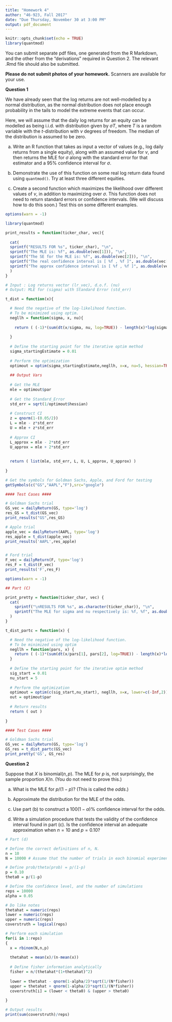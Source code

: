 ```yaml
---
title: "Homework 4"
author: "46-923, Fall 2017"
date: "Due Thursday, November 30 at 3:00 PM"
output: pdf_document
---
```


\large

```r
knitr::opts_chunk$set(echo = TRUE)
library(quantmod)
```

You can submit separate pdf files, one generated from the
R Markdown, and the other from the "derivations" required
in Question 2. The relevant .Rmd file should also be
submitted.

__Please do not submit photos of your homework.__ Scanners
are available for your use.

\vspace{.2in}

__Question 1__ 

We have already seen that the log
returns are not well-modelled by a normal distribution, as
the normal distribution does not place enough probability
in the tails to model the extreme events that can occur.

Here, we will assume that the daily log returns for an equity
can be modelled as being i.i.d. with distribution given
by $\sigma T$, where $T$ is a random variable
with the $t$-distribution with $\nu$ degrees of freedom.
The median of the distribution is assumed to be zero.

a. Write an R function that takes as input a vector of values
(e.g., log daily returns from a single equity), along with an
assumed value for $\nu$, and then returns the MLE for $\sigma$
along with the standard error for that estimator and a 95\%
confidence interval for $\sigma$.

b. Demonstrate the use of this function on some real log return
data found using `quantmod()`. Try at least three different
equities.

c. Create a second function which maximizes the likelihood
over different values of $\nu$, in addition to maximizing over
$\sigma$. This function does not need to return standard errors
or confidence intervals. (We will discuss how to do this soon.)
Test this on some different examples.

```r
options(warn = -1)

library(quantmod)

print_results = function(ticker_char, vec){
  
  cat(
  sprintf("RESULTS FOR %s", ticker_char), "\n",
  sprintf("The MLE is: %f", as.double(vec[1])), "\n",
  sprintf("The SE for the MLE is: %f", as.double(vec[2])), "\n",
  sprintf("The real confidence interval is [ %f , %f ]", as.double(vec[3]), as.double(vec[4])), "\n",
  sprintf("The approx confidence interval is [ %f , %f ]", as.double(vec[5]), as.double(vec[6])), "\n"
  )
}

# Input : Log returns vector (lr_vec), d.o.f. (nu)
# Output: MLE for (sigma) with Standard Error (std_err)

t_dist = function(x){

  # Need the negative of the log-likelihood function. 
  # To be minimized using optim.
  negllh = function(sigma, x, nu){
    
    return ( (-1)*(sum(dt(x/sigma, nu, log=TRUE)) - length(x)*log(sigma)) )
    
  }
  
  # Define the starting point for the iterative optim method
  sigma_startingEstimate = 0.01
  
  # Perform the optimization
  optimout = optim(sigma_startingEstimate,negllh, x=x, nu=5, hessian=TRUE, method="BFGS")
  
  ## Output Vars
  
  # Get the MLE
  mle = optimout$par
  
  # Get the Standard_Error
  std_err = sqrt(1/optimout$hessian)
  
  # Construct CI
  z = qnorm(1-(0.05/2))
  L = mle - z*std_err
  U = mle + z*std_err
  
  # Approx CI
  L_approx = mle - 2*std_err
  U_approx = mle + 2*std_err
  
  
  return ( list(mle, std_err, L, U, L_approx, U_approx) )
  
}

# Get the symbols for Goldman Sachs, Apple, and Ford for testing
getSymbols(c("GS","AAPL","F"),src="google")

#### Test Cases ####

# Goldman Sachs trial
GS_vec = dailyReturn(GS, type='log')
res_GS = t_dist(GS_vec)
print_results("GS",res_GS)

# Apple trial
apple_vec = dailyReturn(AAPL, type='log')
res_apple = t_dist(apple_vec)
print_results('AAPL',res_apple)


# Ford trial
F_vec = dailyReturn(F, type='log')
res_F = t_dist(F_vec)
print_results('F',res_F)
```


```r
options(warn = -1)

## Part (C)

print_pretty = function(ticker_char, vec) {
  cat(
    sprintf("\nRESULTS FOR %s", as.character(ticker_char)), "\n", 
    sprintf("The MLE for sigma and nu respectively is: %f, %f", as.double(vec[1]), as.double(vec[2]))
  )
}

t_dist_partc = function(x) {

  # Need the negative of the log-likelihood function. 
  # To be minimized using optim
  negllh = function(pars, x) {
    return ( (-1)*(sum(dt(x/pars[1], pars[2], log=TRUE)) - length(x)*log(pars[1])) )
  } 
  
  # Define the starting point for the iterative optim method
  sig_start = 0.01
  nu_start = 5
  
  # Perform the optimization
  optimout = optim(c(sig_start,nu_start), negllh, x=x, lower=c(-Inf,2))
  out = optimout$par
  
  # Return results
  return ( out )
  
}

#### Test Cases ####

# Goldman Sachs trial
GS_vec = dailyReturn(GS, type='log')
GS_res = t_dist_partc(GS_vec)
print_pretty('GS', GS_res)

```

\vspace{.2in}

__Question 2__

Suppose that $X$ is binomial$(n,p)$. The MLE for $p$ is, not surprisingly, the sample proportion $X/n$.
(You do not need to prove this.)

a. What is the MLE for $p/(1-p)$?
(This is called the _odds_.)

b. Approximate the distribution for the MLE of the odds.

c. Use part (b) to construct a 100$(1-\alpha)\%$ confidence interval
for the odds.

d. Write a simulation procedure that tests the validity of the
confidence interval found in part (c).
Is the confidence interval an adequate approximation when $n=10$ and $p=0.10$?

```r
# Part (d)

# Define the correct definitions of n, N.
n = 10
N = 10000 # Assume that the number of trials in each binomial experiment is 1

# Define prob/theta(prob) = p/(1-p)
p = 0.10
theta0 = p/(1-p) 

# Define the confidence level, and the number of simulations
reps = 10000
alpha = 0.05

# Do like notes
thetahat = numeric(reps)
lower = numeric(reps)
upper = numeric(reps)
coverstruth = logical(reps)

# Perform each simulation
for(i in 1:reps) 
{
  x = rbinom(N,n,p)
  
  thetahat = mean(x)/(n-mean(x))
  
  # Define fisher information analytically
  fisher = n/(thetahat*(1+thetahat)^2)
  
  lower = thetahat - qnorm(1-alpha/2)*sqrt(1/(N*fisher))
  upper = thetahat + qnorm(1-alpha/2)*sqrt(1/(N*fisher))
  coverstruth[i] = (lower < theta0) & (upper > theta0)
  
}

# Output results
print(sum(coverstruth)/reps)
```
